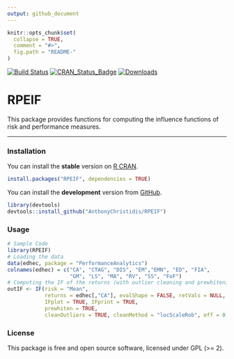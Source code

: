 ```yaml
---
output: github_document
---
```


```r
knitr::opts_chunk$set(
  collapse = TRUE,
  comment = "#>",
  fig.path = "README-"
)
```

[![Build Status](https://app.travis-ci.com/AnthonyChristidis/RPEIF.svg?branch=master)](https://app.travis-ci.com/AnthonyChristidis/RPEIF) [![CRAN\_Status\_Badge](http://www.r-pkg.org/badges/version/RPEIF)](https://cran.r-project.org/package=RPEIF) [![Downloads](http://cranlogs.r-pkg.org/badges/RPEIF)](https://cran.r-project.org/package=RPEIF)

RPEIF
======

This package provides functions for computing the influence functions of risk and performance measures.

------------------------------------------------------------------------

### Installation

You can install the **stable** version on [R CRAN](https://cran.r-project.org/package=RPEIF).

```r
install.packages("RPEIF", dependencies = TRUE)
```

You can install the **development** version from [GitHub](https://github.com/AnthonyChristidis/RPEIF).

``` r
library(devtools) 
devtools::install_github("AnthonyChristidis/RPEIF")
```

### Usage

``` r
# Sample Code
library(RPEIF)
# Loading the data
data(edhec, package = "PerformanceAnalytics")
colnames(edhec) = c("CA", "CTAG", "DIS", "EM","EMN", "ED", "FIA",
                    "GM", "LS", "MA", "RV", "SS", "FoF")
# Computing the IF of the returns (with outlier cleaning and prewhitening)
outIF <- IF(risk = "Mean",
            returns = edhec[,"CA"], evalShape = FALSE, retVals = NULL, nuisPars = NULL,
            IFplot = TRUE, IFprint = TRUE,
            prewhiten = TRUE,
            cleanOutliers = TRUE, cleanMethod = "locScaleRob", eff = 0.99)
```

### License

This package is free and open source software, licensed under GPL (&gt;= 2).